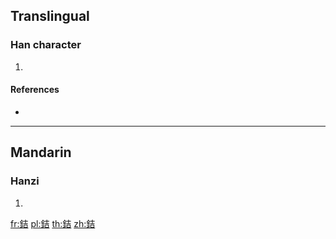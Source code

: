 {{character info/new}}
==Translingual==

===Han character===
{{Han char|rn=167|rad=金|as=06|sn=14|four=84161|canj=CGR}}

# {{defn|Han|sort=金06}}

====References====
* {{Han ref|kx=1305.210|dkj=40398|dj=1808.040|hdz=64193.120|uh=92A1|ud=37537|bh=E4AF|bd=58543}}

----

==Mandarin==

===Hanzi===
{{cmn-hanzi|pin=[[jí]] ([[ji2]])|wg=chi<sup>2</sup>}}

# {{defn|lang=cmn|sort=金06}}

[[fr:銡]]
[[pl:銡]]
[[th:銡]]
[[zh:銡]]